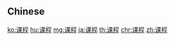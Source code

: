 {{also|課程}}
==Chinese==
{{zh-see|課程}}

[[ko:课程]]
[[hu:课程]]
[[mg:课程]]
[[ja:课程]]
[[th:课程]]
[[chr:课程]]
[[zh:课程]]